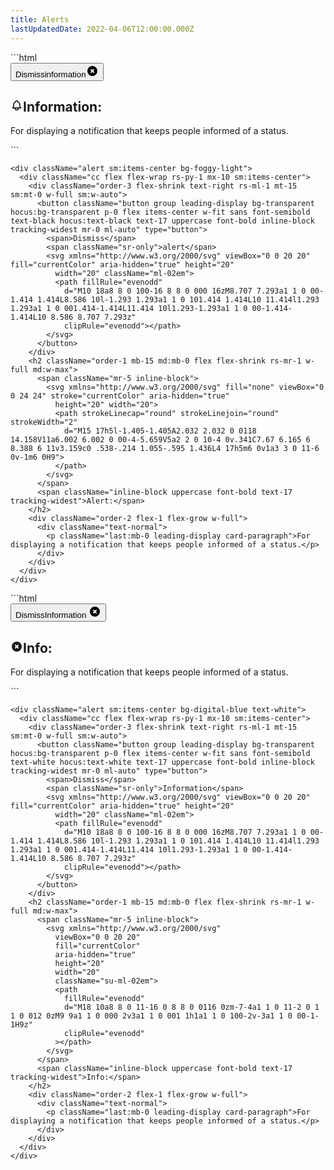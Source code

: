 ```yaml
---
title: Alerts
lastUpdatedDate: 2022-04-06T12:00:00.000Z
---
```

<div className="lg:max-w-600 xl:max-w-800 2xl:max-w-1000">
  <Section heading="Default" width="full">
    ```html
      <div class="cc flex flex-wrap rs-py-1 mx-10 sm:items-center">
        <div class="order-3 flex-shrink text-right rs-ml-1 mt-15 sm:mt-0 w-full sm:w-auto"><button
            class="button group leading-display bg-transparent hocus:bg-transparent p-0 flex items-center w-fit sans font-semibold text-black hocus:text-black text-17 uppercase font-bold inline-block tracking-widest mr-0 ml-auto"
            type="button"><span>Dismiss</span><span class="sr-only">information</span><svg xmlns="http://www.w3.org/2000/svg"
              viewBox="0 0 20 20" fill="currentColor" aria-hidden="true" height="20" width="20" class="ml-02em">
              <path fill-rule="evenodd"
                d="M10 18a8 8 0 100-16 8 8 0 000 16zM8.707 7.293a1 1 0 00-1.414 1.414L8.586 10l-1.293 1.293a1 1 0 101.414 1.414L10 11.414l1.293 1.293a1 1 0 001.414-1.414L11.414 10l1.293-1.293a1 1 0 00-1.414-1.414L10 8.586 8.707 7.293z"
                clip-rule="evenodd"></path>
            </svg></button></div>
        <h2 class="order-1 mb-15 md:mb-0 flex flex-shrink rs-mr-1 w-full md:w-max"><span class="mr-5 inline-block"><svg
              xmlns="http://www.w3.org/2000/svg" fill="none" viewBox="0 0 24 24" stroke="currentColor" aria-hidden="true"
              height="20" width="20">
              <path stroke-linecap="round" stroke-linejoin="round" stroke-width="2"
                d="M15 17h5l-1.405-1.405A2.032 2.032 0 0118 14.158V11a6.002 6.002 0 00-4-5.659V5a2 2 0 10-4 0v.341C7.67 6.165 6 8.388 6 11v3.159c0 .538-.214 1.055-.595 1.436L4 17h5m6 0v1a3 3 0 11-6 0v-1m6 0H9">
              </path>
            </svg></span><span class="inline-block uppercase font-bold text-17 tracking-widest">Information:</span></h2>
        <div class="order-2 flex-1 flex-grow w-full">
          <div class="text-normal">
            <p class="last:mb-0 leading-display card-paragraph">For displaying a notification that keeps people informed of a
              status.</p>
          </div>
        </div>
      </div>
    ```

    <div className="alert sm:items-center bg-foggy-light">
      <div className="cc flex flex-wrap rs-py-1 mx-10 sm:items-center">
        <div className="order-3 flex-shrink text-right rs-ml-1 mt-15 sm:mt-0 w-full sm:w-auto">
          <button className="button group leading-display bg-transparent hocus:bg-transparent p-0 flex items-center w-fit sans font-semibold text-black hocus:text-black text-17 uppercase font-bold inline-block tracking-widest mr-0 ml-auto" type="button">
            <span>Dismiss</span>
            <span className="sr-only">alert</span>
            <svg xmlns="http://www.w3.org/2000/svg" viewBox="0 0 20 20" fill="currentColor" aria-hidden="true" height="20"
              width="20" className="ml-02em">
              <path fillRule="evenodd"
                d="M10 18a8 8 0 100-16 8 8 0 000 16zM8.707 7.293a1 1 0 00-1.414 1.414L8.586 10l-1.293 1.293a1 1 0 101.414 1.414L10 11.414l1.293 1.293a1 1 0 001.414-1.414L11.414 10l1.293-1.293a1 1 0 00-1.414-1.414L10 8.586 8.707 7.293z"
                clipRule="evenodd"></path>
            </svg>
          </button>
        </div>
        <h2 className="order-1 mb-15 md:mb-0 flex flex-shrink rs-mr-1 w-full md:w-max">
          <span className="mr-5 inline-block">
            <svg xmlns="http://www.w3.org/2000/svg" fill="none" viewBox="0 0 24 24" stroke="currentColor" aria-hidden="true"
              height="20" width="20">
              <path strokeLinecap="round" strokeLinejoin="round" strokeWidth="2"
                d="M15 17h5l-1.405-1.405A2.032 2.032 0 0118 14.158V11a6.002 6.002 0 00-4-5.659V5a2 2 0 10-4 0v.341C7.67 6.165 6 8.388 6 11v3.159c0 .538-.214 1.055-.595 1.436L4 17h5m6 0v1a3 3 0 11-6 0v-1m6 0H9">
              </path>
            </svg>
          </span>
          <span className="inline-block uppercase font-bold text-17 tracking-widest">Alert:</span>
        </h2>
        <div className="order-2 flex-1 flex-grow w-full">
          <div className="text-normal">
            <p className="last:mb-0 leading-display card-paragraph">For displaying a notification that keeps people informed of a status.</p>
          </div>
        </div>
      </div>
    </div>
  </Section>

  <Section heading="Information" width="full">
    ```html
      <div class="alert sm:items-center bg-digital-blue text-white">
        <div class="cc flex flex-wrap rs-py-1 mx-10 sm:items-center">
          <div class="order-3 flex-shrink text-right rs-ml-1 mt-15 sm:mt-0 w-full sm:w-auto"><button
              class="button group leading-display bg-transparent hocus:bg-transparent p-0 flex items-center w-fit sans font-semibold text-white hocus:text-white text-17 uppercase font-bold inline-block tracking-widest mr-0 ml-auto"
              type="button"><span>Dismiss</span><span class="sr-only">Information</span>
              <svg xmlns="http://www.w3.org/2000/svg" viewBox="0 0 20 20" fill="currentColor" aria-hidden="true" height="20"
              width="20" class="ml-02em">
              <path fill-rule="evenodd"
                d="M10 18a8 8 0 100-16 8 8 0 000 16zM8.707 7.293a1 1 0 00-1.414 1.414L8.586 10l-1.293 1.293a1 1 0 101.414 1.414L10 11.414l1.293 1.293a1 1 0 001.414-1.414L11.414 10l1.293-1.293a1 1 0 00-1.414-1.414L10 8.586 8.707 7.293z"
                clip-rule="evenodd"></path>
            </svg>
          </button>
        </div>
          <h2 class="order-1 mb-15 md:mb-0 flex flex-shrink rs-mr-1 w-full md:w-max"><span class="mr-5 inline-block"><svg
                xmlns="http://www.w3.org/2000/svg" viewBox="0 0 20 20" fill="currentColor" aria-hidden="true" height="20"
                width="20" class="su-ml-02em">
                <path fill-rule="evenodd"
                  d="M10 18a8 8 0 100-16 8 8 0 000 16zM8.707 7.293a1 1 0 00-1.414 1.414L8.586 10l-1.293 1.293a1 1 0 101.414 1.414L10 11.414l1.293 1.293a1 1 0 001.414-1.414L11.414 10l1.293-1.293a1 1 0 00-1.414-1.414L10 8.586 8.707 7.293z"
                  clip-rule="evenodd"></path>
              </svg></span><span class="inline-block uppercase font-bold text-17 tracking-widest">Info:</span></h2>
          <div class="order-2 flex-1 flex-grow w-full">
            <div class="text-normal">
              <p class="last:mb-0 leading-display card-paragraph">For displaying a notification that keeps people informed of
                a status.</p>
            </div>
          </div>
        </div>
      </div>
    ```

    <div className="alert sm:items-center bg-digital-blue text-white">
      <div className="cc flex flex-wrap rs-py-1 mx-10 sm:items-center">
        <div className="order-3 flex-shrink text-right rs-ml-1 mt-15 sm:mt-0 w-full sm:w-auto">
          <button className="button group leading-display bg-transparent hocus:bg-transparent p-0 flex items-center w-fit sans font-semibold text-white hocus:text-white text-17 uppercase font-bold inline-block tracking-widest mr-0 ml-auto" type="button">
            <span>Dismiss</span>
            <span className="sr-only">Information</span>
            <svg xmlns="http://www.w3.org/2000/svg" viewBox="0 0 20 20" fill="currentColor" aria-hidden="true" height="20"
              width="20" className="ml-02em">
              <path fillRule="evenodd"
                d="M10 18a8 8 0 100-16 8 8 0 000 16zM8.707 7.293a1 1 0 00-1.414 1.414L8.586 10l-1.293 1.293a1 1 0 101.414 1.414L10 11.414l1.293 1.293a1 1 0 001.414-1.414L11.414 10l1.293-1.293a1 1 0 00-1.414-1.414L10 8.586 8.707 7.293z"
                clipRule="evenodd"></path>
            </svg>
          </button>
        </div>
        <h2 className="order-1 mb-15 md:mb-0 flex flex-shrink rs-mr-1 w-full md:w-max">
          <span className="mr-5 inline-block">
            <svg xmlns="http://www.w3.org/2000/svg"
              viewBox="0 0 20 20"
              fill="currentColor"
              aria-hidden="true"
              height="20"
              width="20"
              className="su-ml-02em">
              <path
                fillRule="evenodd"
                d="M18 10a8 8 0 11-16 0 8 8 0 0116 0zm-7-4a1 1 0 11-2 0 1 1 0 012 0zM9 9a1 1 0 000 2v3a1 1 0 001 1h1a1 1 0 100-2v-3a1 1 0 00-1-1H9z"
                clipRule="evenodd"
              ></path>
            </svg>
          </span>
          <span className="inline-block uppercase font-bold text-17 tracking-widest">Info:</span>
        </h2>
        <div className="order-2 flex-1 flex-grow w-full">
          <div className="text-normal">
            <p className="last:mb-0 leading-display card-paragraph">For displaying a notification that keeps people informed of a status.</p>
          </div>
        </div>
      </div>
    </div>
  </Section>

</div>
